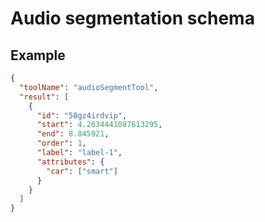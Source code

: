 
# Audio segmentation schema

<JsonSchemaTable schema={jsonschema} />

## Example

```json
{
  "toolName": "audioSegmentTool",
  "result": [
    {
      "id": "58gz4irdvip",
      "start": 4.2634441087613295,
      "end": 8.845921,
      "order": 1,
      "label": "label-1",
      "attributes": {
        "car": ["smart"]
      }
    }
  ]
}
```